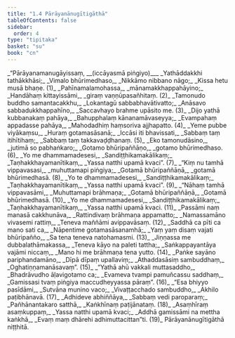 ```yaml
---
title: "1.4 Pārāyanānugītigāthā"
tableOfContents: false
sidebar:
  order: 4
type: "tipitaka"
basket: "su"
book: "cn"
---
```



<DynamicBreadcrumb />

<Division number="156" book="cn" bookNo="25" page="21">

<Paragraph number="175" type="verses" book="cn">
_“Pārāyanamanugāyissaṃ, __(iccāyasmā piṅgiyo)___  
_Yathāddakkhi tathākkhāsi;_  
_Vimalo bhūrimedhaso,_  
_Nikkāmo nibbano nāgo;_  
_Kissa hetu musā bhaṇe. (1)_  

</Paragraph>

</Division>
<Division number="157" book="cn" bookNo="25" page="21">

<Paragraph number="176" type="verses" book="cn">
_Pahīnamalamohassa,_  
_mānamakkhappahāyino;_  
_Handāhaṃ kittayissāmi,_  
_giraṃ vaṇṇūpasañhitaṃ. (2)_  

</Paragraph>

</Division>
<Division number="158" book="cn" bookNo="25" page="22">

<Paragraph number="177" type="verses" book="cn">
_Tamonudo buddho samantacakkhu,_  
_Lokantagū sabbabhavātivatto;_  
_Anāsavo sabbadukkhappahīno,_  
_Saccavhayo brahme upāsito me. (3)_  

</Paragraph>

</Division>
<Division number="159" book="cn" bookNo="25" page="22">

<Paragraph number="178" type="verses" book="cn">
_Dijo yathā kubbanakaṃ pahāya,_  
_Bahupphalaṃ kānanamāvaseyya;_  
_Evampahaṃ appadasse pahāya,_  
_Mahodadhiṃ haṃsoriva ajjhapatto. (4)_  

</Paragraph>

</Division>
<Division number="160" book="cn" bookNo="25" page="22">

<Paragraph number="179" type="verses" book="cn">
_Yeme pubbe viyākaṃsu,_  
_Huraṃ gotamasāsanā;_  
_Iccāsi iti bhavissati,_  
_Sabbaṃ taṃ itihītihaṃ;_  
_Sabbaṃ taṃ takkavaḍḍhanaṃ. (5)_  

</Paragraph>

</Division>
<Division number="161" book="cn" bookNo="25" page="22">

<Paragraph number="180" type="verses" book="cn">
_Eko tamonudāsino,_  
_jutimā so pabhaṅkaro;_  
_Gotamo bhūripaññāṇo,_  
_gotamo bhūrimedhaso. (6)_  

</Paragraph>

</Division>
<Division number="162" book="cn" bookNo="25" page="22">

<Paragraph number="181" type="verses" book="cn">
_Yo me dhammamadesesi,_  
_Sandiṭṭhikamakālikaṃ;_  
_Taṇhakkhayamanītikaṃ,_  
_Yassa natthi upamā kvaci”. (7)_  

</Paragraph>

</Division>
<Division number="163" book="cn" bookNo="25" page="22">

<Paragraph number="182" type="verses" book="cn">
_“Kiṃ nu tamhā vippavasasi,_  
_muhuttamapi piṅgiya;_  
_Gotamā bhūripaññāṇā,_  
_gotamā bhūrimedhasā. (8)_  

</Paragraph>

</Division>
<Division number="164" book="cn" bookNo="25" page="22">

<Paragraph number="183" type="verses" book="cn">
_Yo te dhammamadesesi,_  
_Sandiṭṭhikamakālikaṃ;_  
_Taṇhakkhayamanītikaṃ,_  
_Yassa natthi upamā kvaci”. (9)_  

</Paragraph>

</Division>
<Division number="165" book="cn" bookNo="25" page="22">

<Paragraph number="184" type="verses" book="cn">
_“Nāhaṃ tamhā vippavasāmi,_  
_Muhuttamapi brāhmaṇa;_  
_Gotamā bhūripaññāṇā,_  
_Gotamā bhūrimedhasā. (10)_  

</Paragraph>

</Division>
<Division number="166" book="cn" bookNo="25" page="22">

<Paragraph number="185" type="verses" book="cn">
_Yo me dhammamadesesi,_  
_Sandiṭṭhikamakālikaṃ;_  
_Taṇhakkhayamanītikaṃ,_  
_Yassa natthi upamā kvaci. (11)_  

</Paragraph>

</Division>
<Division number="167" book="cn" bookNo="25" page="22">

<Paragraph number="186" type="verses" book="cn">
_Passāmi naṃ manasā cakkhunāva,_  
_Rattindivaṃ brāhmaṇa appamatto;_  
_Namassamāno vivasemi rattiṃ,_  
_Teneva maññāmi avippavāsaṃ. (12)_  

</Paragraph>

</Division>
<Division number="168" book="cn" bookNo="25" page="23">

<Paragraph number="187" type="verses" book="cn">
_Saddhā ca pīti ca mano sati ca,_  
_Nāpentime gotamasāsanamhā;_  
_Yaṃ yaṃ disaṃ vajati bhūripañño,_  
_Sa tena teneva natohamasmi. (13)_  

</Paragraph>

</Division>
<Division number="169" book="cn" bookNo="25" page="23">

<Paragraph number="188" type="verses" book="cn">
_Jiṇṇassa me dubbalathāmakassa,_  
_Teneva kāyo na paleti tattha;_  
_Saṅkappayantāya vajāmi niccaṃ,_  
_Mano hi me brāhmaṇa tena yutto. (14)_  

</Paragraph>

</Division>
<Division number="170" book="cn" bookNo="25" page="23">

<Paragraph number="189" type="verses" book="cn">
_Paṅke sayāno pariphandamāno,_  
_Dīpā dīpaṃ upallaviṃ;_  
_Athaddasāsiṃ sambuddhaṃ,_  
_Oghatiṇṇamanāsavaṃ”. (15)_  

</Paragraph>

</Division>
<Division number="171" book="cn" bookNo="25" page="23">

<Paragraph number="190" type="verses" book="cn">
_“Yathā ahū vakkali muttasaddho,_  
_Bhadrāvudho āḷavigotamo ca;_  
_Evameva tvampi pamuñcassu saddhaṃ,_  
_Gamissasi tvaṃ piṅgiya maccudheyyassa pāraṃ”. (16)_  

</Paragraph>

</Division>
<Division number="172" book="cn" bookNo="25" page="23">

<Paragraph number="191" type="verses" book="cn">
_“Esa bhiyyo pasīdāmi,_  
_Sutvāna munino vaco;_  
_Vivaṭṭacchado sambuddho,_  
_Akhilo paṭibhānavā. (17)_  

</Paragraph>

</Division>
<Division number="173" book="cn" bookNo="25" page="23">

<Paragraph number="192" type="verses" book="cn">
_Adhideve abhiññāya,_  
_Sabbaṃ vedi paroparaṃ;_  
_Pañhānantakaro satthā,_  
_Kaṅkhīnaṃ paṭijānataṃ. (18)_  

</Paragraph>

</Division>
<Division number="174" book="cn" bookNo="25" page="23">

<Paragraph number="193" type="verses" book="cn">
_Asaṃhīraṃ asaṃkuppaṃ,_  
_Yassa natthi upamā kvaci;_  
_Addhā gamissāmi na mettha kaṅkhā,_  
_Evaṃ maṃ dhārehi adhimuttacittan”ti. (19)_  


</Paragraph>
</Division>

<Paragraph number="194" type="center" book="cn">
Pārāyanānugītigāthā niṭṭhitā.
</Paragraph>